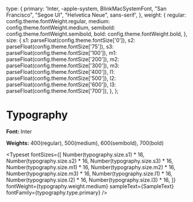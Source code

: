 
<Meta title="Desing System/Typography" />

  type: {
    primary: 'Inter, -apple-system, BlinkMacSystemFont, "San Francisco", "Segoe UI", "Helvetica Neue", sans-serif',
  },
  weight: {
    regular: config.theme.fontWeight.regular,
    medium: config.theme.fontWeight.medium,
    semibold: config.theme.fontWeight.semibold,
    bold: config.theme.fontWeight.bold,
  },
  size: {
    s1: parseFloat(config.theme.fontSize['0']),
    s2: parseFloat(config.theme.fontSize['75']),
    s3: parseFloat(config.theme.fontSize['100']),
    m1: parseFloat(config.theme.fontSize['200']),
    m2: parseFloat(config.theme.fontSize['300']),
    m3: parseFloat(config.theme.fontSize['400']),
    l1: parseFloat(config.theme.fontSize['500']),
    l2: parseFloat(config.theme.fontSize['600']),
    l3: parseFloat(config.theme.fontSize['700']),
  },
};


# Typography

**Font:** Inter

**Weights:** 400(regular), 500(medium), 600(semibold), 700(bold)

<Typeset
fontSizes={[
    Number(typography.size.s1) * 16,
    Number(typography.size.s2) * 16,
    Number(typography.size.s3) * 16,
    Number(typography.size.m1) * 16,
    Number(typography.size.m2) * 16,
    Number(typography.size.m3) * 16,
    Number(typography.size.l1) * 16,
    Number(typography.size.l2) * 16,
    Number(typography.size.l3) * 16,
  ]}
  fontWeight={typography.weight.medium}
  sampleText={SampleText}
  fontFamily={typography.type.primary}
/>



